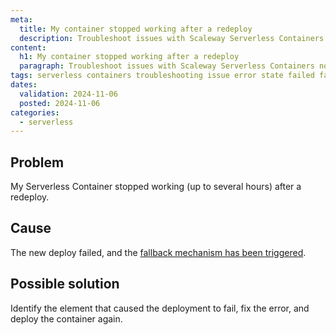 ```yaml
---
meta:
  title: My container stopped working after a redeploy
  description: Troubleshoot issues with Scaleway Serverless Containers not working properly following a redeploy.
content:
  h1: My container stopped working after a redeploy
  paragraph: Troubleshoot issues with Scaleway Serverless Containers not working properly following a redeploy.
tags: serverless containers troubleshooting issue error state failed fail redeploy
dates:
  validation: 2024-11-06
  posted: 2024-11-06
categories:
  - serverless
---
```


## Problem

My Serverless Container stopped working (up to several hours) after a redeploy.

## Cause

The new deploy failed, and the [fallback mechanism has been triggered](/serverless-containers/reference-content/containers-limitations/#versioning-and-rollback).

## Possible solution

Identify the element that caused the deployment to fail, fix the error, and deploy the container again.